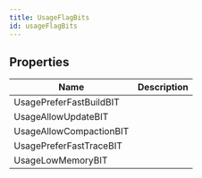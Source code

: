 ```yaml
---
title: UsageFlagBits
id: usageFlagBits
---
```


## Properties

| Name | Description |
| - | - |
| UsagePreferFastBuildBIT |  |
| UsageAllowUpdateBIT |  |
| UsageAllowCompactionBIT |  |
| UsagePreferFastTraceBIT |  |
| UsageLowMemoryBIT |  |
